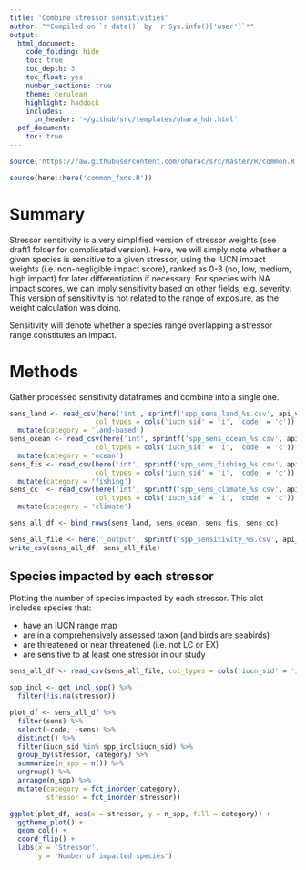 ```yaml
---
title: 'Combine stressor sensitivities'
author: "*Compiled on `r date()` by `r Sys.info()['user']`*"
output: 
  html_document:
    code_folding: hide
    toc: true
    toc_depth: 3
    toc_float: yes
    number_sections: true
    theme: cerulean
    highlight: haddock
    includes: 
      in_header: '~/github/src/templates/ohara_hdr.html'
  pdf_document:
    toc: true
---
```


``` r
source('https://raw.githubusercontent.com/oharac/src/master/R/common.R')

source(here::here('common_fxns.R'))
```


# Summary

Stressor sensitivity is a very simplified version of stressor weights (see draft1 folder for complicated version).  Here, we will simply note whether a given species is sensitive to a given stressor, using the IUCN impact weights (i.e. non-negligible impact score), ranked as 0-3 (no, low, medium, high impact) for later differentiation if necessary.  For species with NA impact scores, we can imply sensitivity based on other fields, e.g. severity.  This version of sensitivity is not related to the range of exposure, as the weight calculation was doing.

Sensitivity will denote whether a species range overlapping a stressor range constitutes an impact.

# Methods

Gather processed sensitivity dataframes and combine into a single one.
```r

sens_land <- read_csv(here('int', sprintf('spp_sens_land_%s.csv', api_version)),
                     col_types = cols('iucn_sid' = 'i', 'code' = 'c')) %>%
  mutate(category = 'land-based')
sens_ocean <- read_csv(here('int', sprintf('spp_sens_ocean_%s.csv', api_version)),
                     col_types = cols('iucn_sid' = 'i', 'code' = 'c')) %>%
  mutate(category = 'ocean')
sens_fis <- read_csv(here('int', sprintf('spp_sens_fishing_%s.csv', api_version)),
                     col_types = cols('iucn_sid' = 'i', 'code' = 'c')) %>%
  mutate(category = 'fishing')
sens_cc  <- read_csv(here('int', sprintf('spp_sens_climate_%s.csv', api_version)),
                     col_types = cols('iucn_sid' = 'i', 'code' = 'c')) %>%
  mutate(category = 'climate')

sens_all_df <- bind_rows(sens_land, sens_ocean, sens_fis, sens_cc)

sens_all_file <- here('_output', sprintf('spp_sensitivity_%s.csv', api_version))
write_csv(sens_all_df, sens_all_file)

```

## Species impacted by each stressor

Plotting the number of species impacted by each stressor.  This plot includes species that:

* have an IUCN range map
* are in a comprehensively assessed taxon (and birds are seabirds)
* are threatened or near threatened (i.e. not LC or EX)
* are sensitive to at least one stressor in our study

```r

sens_all_df <- read_csv(sens_all_file, col_types = cols('iucn_sid' = 'i'))

spp_incl <- get_incl_spp() %>%
  filter(!is.na(stressor))

plot_df <- sens_all_df %>%
  filter(sens) %>%
  select(-code, -sens) %>%
  distinct() %>%
  filter(iucn_sid %in% spp_incl$iucn_sid) %>%
  group_by(stressor, category) %>%
  summarize(n_spp = n()) %>%
  ungroup() %>%
  arrange(n_spp) %>%
  mutate(category = fct_inorder(category),
         stressor = fct_inorder(stressor))

ggplot(plot_df, aes(x = stressor, y = n_spp, fill = category)) +
  ggtheme_plot() +
  geom_col() +
  coord_flip() +
  labs(x = 'Stressor',
       y = 'Number of impacted species')
```

